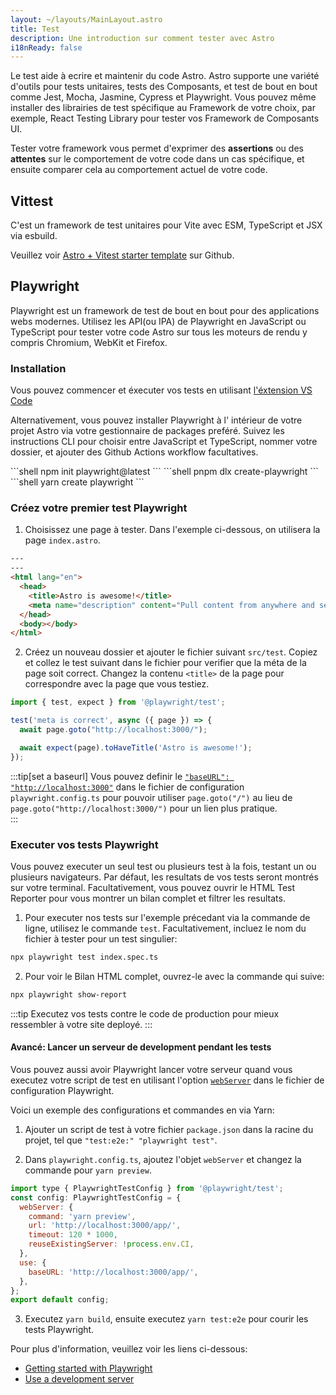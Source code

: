 ```yaml
---
layout: ~/layouts/MainLayout.astro
title: Test
description: Une introduction sur comment tester avec Astro 
i18nReady: false
---
```



Le test aide à ecrire et maintenir du code Astro. Astro supporte une variété d'outils pour tests unitaires, tests des Composants, et test de bout en bout comme Jest, Mocha, Jasmine, Cypress et Playwright. Vous pouvez même installer des librairies de test spécifique au Framework de votre choix, par exemple, React Testing Library pour tester vos Framework de Composants UI. 

Tester votre framework vous permet d'exprimer des **assertions** ou des **attentes** sur le comportement de votre code dans un cas spécifique, et ensuite comparer cela au comportement actuel de votre code. 

## Vittest

C'est un framework de test unitaires pour Vite avec ESM, TypeScript et JSX via esbuild.

Veuillez voir [Astro + Vitest starter template](https://github.com/withastro/astro/tree/latest/examples/with-vitest) sur Github.

## Playwright

Playwright est un framework de test de bout en bout pour des applications webs modernes. Utilisez les API(ou IPA) de Playwright en JavaScript ou TypeScript pour tester votre code Astro sur tous les moteurs de rendu y compris Chromium, WebKit et Firefox. 

### Installation

Vous pouvez commencer et éxecuter vos tests en utilisant [l'éxtension VS Code](https://playwright.dev/docs/getting-started-vscode)

Alternativement, vous pouvez installer Playwright à l' intérieur de votre projet Astro via votre gestionnaire de packages preféré. Suivez les instructions CLI pour choisir entre JavaScript et TypeScript, nommer votre dossier, et ajouter des Github Actions workflow facultatives.

<PackageManagerTabs>
  <Fragment slot="npm">
  ```shell
  npm init playwright@latest
  ```
  </Fragment>
  <Fragment slot="pnpm">
  ```shell
  pnpm dlx create-playwright
  ```
  </Fragment>
  <Fragment slot="yarn">
  ```shell
  yarn create playwright
  ```
  </Fragment>
</PackageManagerTabs>

### Créez votre premier test Playwright

1. Choisissez une page à tester. Dans l'exemple ci-dessous, on utilisera la page `index.astro`.

```html title="src/pages/index.astro"
---
---
<html lang="en">
  <head>
    <title>Astro is awesome!</title>
    <meta name="description" content="Pull content from anywhere and serve it fast with Astro's next-gen island architecture." />
  </head>
  <body></body>
</html>
```

2. Créez un nouveau dossier et ajouter le fichier suivant `src/test`. Copiez et collez le test suivant dans le fichier pour verifier que la méta de la page soit correct. Changez la contenu `<title>` de la page pour correspondre avec la page que vous testiez.

```jsx title="src/test/index.spec.ts" "Astro is awesome!"
import { test, expect } from '@playwright/test';

test('meta is correct', async ({ page }) => {
  await page.goto("http://localhost:3000/");

  await expect(page).toHaveTitle('Astro is awesome!');
});
```

:::tip[set a baseurl]
Vous pouvez definir le [`"baseURL": "http://localhost:3000"`](https://playwright.dev/docs/api/class-testoptions#test-options-base-url) dans le fichier de configuration `playwright.config.ts` pour pouvoir utiliser `page.goto("/")` au lieu de `page.goto("http://localhost:3000/")` pour un lien plus pratique.  
:::

### Executer vos tests Playwright 

Vous pouvez executer un seul test ou plusieurs test à la fois, testant un ou plusieurs navigateurs. Par défaut, les resultats de vos tests seront montrés sur votre terminal. Facultativement, vous pouvez ouvrir le HTML Test Reporter pour vous montrer un bilan complet et filtrer les resultats.    

1. Pour executer nos tests sur l'exemple précedant via la commande de ligne, utilisez le commande `test`. Facultativement, incluez le nom du fichier à tester pour un test singulier:

```sh
npx playwright test index.spec.ts
```

2. Pour voir le Bilan HTML complet, ouvrez-le avec la commande qui suive:
```sh
npx playwright show-report
```

:::tip
Executez vos tests contre le code de production pour mieux ressembler à votre site deployé.
:::

#### Avancé: Lancer un serveur de development pendant les tests

Vous pouvez aussi avoir Playwright lancer votre serveur quand vous executez votre script de test en utilisant l'option [`webServer`](https://playwright.dev/docs/test-advanced#launching-a-development-web-server-during-the-tests) dans le fichier de configuration Playwright.


Voici un exemple des configurations et commandes en via Yarn:

1. Ajouter un script de test à votre fichier `package.json` dans la racine du projet, tel que `"test:e2e:" "playwright test"`.

2. Dans `playwright.config.ts`, ajoutez l'objet `webServer` et changez la commande pour `yarn preview`.

```js title="playwright.config.ts" ins={3-8} "yarn preview"
import type { PlaywrightTestConfig } from '@playwright/test';
const config: PlaywrightTestConfig = {
  webServer: {
    command: 'yarn preview',
    url: 'http://localhost:3000/app/',
    timeout: 120 * 1000,
    reuseExistingServer: !process.env.CI,
  },
  use: {
    baseURL: 'http://localhost:3000/app/',
  },
};
export default config;
```
3. Executez `yarn build`, ensuite executez `yarn test:e2e` pour courir les tests Playwright.

Pour plus d'information, veuillez voir les liens ci-dessous:

- [Getting started with Playwright](https://playwright.dev/docs/intro)
- [Use a development server](https://playwright.dev/docs/test-advanced#launching-a-development-web-server-during-the-tests)

